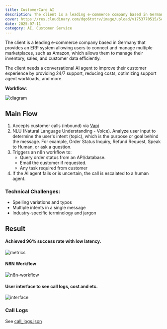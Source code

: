 ```yaml
---
title: CustomerCare AI
description: The client is a leading e-commerce company based in Germany that provides an ERP system allowing users to connect and manage multiple marketplaces, such as Amazon, which allows them to manage their inventory, sales, and customer data efficiently.
cover: https://res.cloudinary.com/dqo6txtrv/image/upload/v1753770515/Screenshot_2025-07-09_at_22.10.18_k7gesu.png
date: 2025-07-11
category: AI, Customer Service
---
```


The client is a leading e-commerce company based in Germany that provides an ERP system allowing users to connect and manage multiple marketplaces, such as Amazon, which allows them to manage their inventory, sales, and customer data efficiently.

The client needs a conversational AI agent to improve their customer experience by providing 24/7 support, reducing costs, optimizing support agent workloads, and more.

**Workflow**:

![diagram](https://res.cloudinary.com/dysawpalu/image/upload/v1748923104/Editor___Mermaid_Chart-2025-06-03-035737_l2m9h6.png)

## Main Flow
1. Accepts customer calls (inbound) via [Vapi](https://vapi.ai/)
2. NLU (Natural Language Understanding - Voice). Analyze user input to determine the user's intent (topic), which is the purpose or goal behind the message.  For example, Order Status Inquiry, Refund Request, Speak to Human, or ask a question.
3. Triggers an n8n workflow to:
    - Query order status from an API/database.
    - Email the customer if requested.
    - Any task required from customer
4. If the AI agent fails or is uncertain, the call is escalated to a human agent.

### **Technical Challenges**:
- Spelling variations and typos
- Multiple intents in a single message
- Industry-specific terminology and jargon

## Result

#### Achieved 96% success rate with low latency.
![metrics](https://res.cloudinary.com/dqo6txtrv/image/upload/v1753770515/Screenshot_2025-07-09_at_22.10.18_k7gesu.png)

#### N8N Workflow
![n8n-workflow](https://res.cloudinary.com/dqo6txtrv/image/upload/v1753770527/Screenshot_2025-07-09_at_22.10.28_zzaggh.png)

#### User interface to see call logs, cost and etc.
![interface](https://res.cloudinary.com/dqo6txtrv/image/upload/v1754125481/Screenshot_2025-07-29_at_14.29.54_gu95ka.png)

### Call Logs

See [call_logs.json](https://gist.github.com/natserract/62f03474051d51420866cf8869f5db42)
